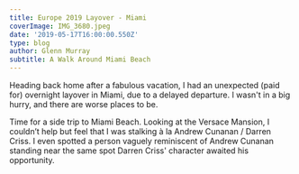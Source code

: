 ---
title: Europe 2019 Layover - Miami
coverImage: IMG_3680.jpeg
date: '2019-05-17T16:00:00.550Z'
type: blog
author: Glenn Murray
subtitle: A Walk Around Miami Beach
---

Heading back home after a fabulous vacation, I had an unexpected (paid for) overnight layover in Miami, due to a delayed departure. I wasn't in a big hurry, and there are worse places to be.

Time for a side trip to Miami Beach. Looking at the Versace Mansion, I couldn’t help but feel that I was stalking à la Andrew Cunanan / Darren Criss. I even spotted a person vaguely reminiscent of Andrew Cunanan standing near the same spot Darren Criss' character awaited his opportunity. 

<Miami2019SlideShow />

